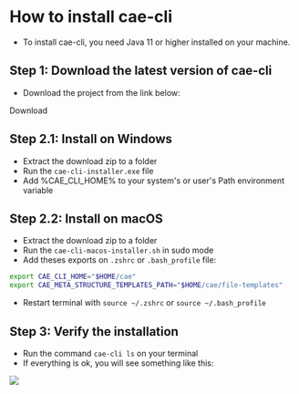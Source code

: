 
<HeaderComponent />

<div style={{ 
  display: 'flex', 
  flexDirection: 'column', 
  gap: 20,
  width: '50%', 
  margin: '0 auto', 
  marginTop: 40 }}>

# How to install cae-cli

- To install cae-cli, you need Java 11 or higher installed on your machine.

## Step 1: Download the latest version of cae-cli

- Download the project from the link below:

<ButtonComponent href="https://github.com/clean-arch-enablers-project/cae-cli/archive/refs/heads/main.zip">
  Download
</ButtonComponent>

<div id="windows" style={{
  display: 'flex',
  flexDirection: 'column',
  gap: 20, 
}}>

## Step 2.1: Install on Windows

- Extract the download zip to a folder
- Run the `cae-cli-installer.exe` file 
- Add %CAE_CLI_HOME%  to your system's or user's Path environment variable

</div>

<div id="windows" style={{
  display: 'flex',
  flexDirection: 'column',
  gap: 20, 
}}>

## Step 2.2: Install on macOS

- Extract the download zip to a folder
- Run the `cae-cli-macos-installer.sh` in sudo mode
- Add theses exports on `.zshrc` or `.bash_profile` file:
```bash
export CAE_CLI_HOME="$HOME/cae"
export CAE_META_STRUCTURE_TEMPLATES_PATH="$HOME/cae/file-templates"
```
- Restart terminal with `source ~/.zshrc` or `source ~/.bash_profile`

</div>

## Step 3: Verify the installation

- Run the command `cae-cli ls` on your terminal
- If everything is ok, you will see something like this:

<img src="/docs/install/cae-ls.png" />

</div>
